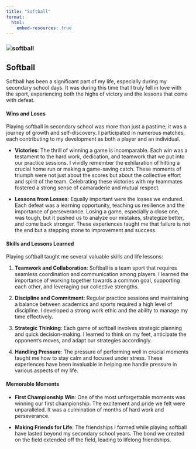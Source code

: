 ```yaml
---
title: "Softball"
format: 
  html:
    embed-resources: true
---
```


### <img src="imgs/softball.jpg" alt="softball">

## Softball

Softball has been a significant part of my life, especially during my secondary school days. It was during this time that I truly fell in love with the sport, experiencing both the highs of victory and the lessons that come with defeat.

#### **Wins and Loses**

Playing softball in secondary school was more than just a pastime; it was a journey of growth and self-discovery. I participated in numerous matches, each contributing to my development as both a player and an individual.

-   **Victories**: The thrill of winning a game is incomparable. Each win was a testament to the hard work, dedication, and teamwork that we put into our practice sessions. I vividly remember the exhilaration of hitting a crucial home run or making a game-saving catch. These moments of triumph were not just about the scores but about the collective effort and spirit of the team. Celebrating these victories with my teammates fostered a strong sense of camaraderie and mutual respect.

-   **Lessons from Losses**: Equally important were the losses we endured. Each defeat was a learning opportunity, teaching us resilience and the importance of perseverance. Losing a game, especially a close one, was tough, but it pushed us to analyze our mistakes, strategize better, and come back stronger. These experiences taught me that failure is not the end but a stepping stone to improvement and success.

#### **Skills and Lessons Learned**

Playing softball taught me several valuable skills and life lessons:

1.  **Teamwork and Collaboration**: Softball is a team sport that requires seamless coordination and communication among players. I learned the importance of working together towards a common goal, supporting each other, and leveraging our collective strengths.

2.  **Discipline and Commitment**: Regular practice sessions and maintaining a balance between academics and sports required a high level of discipline. I developed a strong work ethic and the ability to manage my time effectively.

3.  **Strategic Thinking**: Each game of softball involves strategic planning and quick decision-making. I learned to think on my feet, anticipate the opponent's moves, and adapt our strategies accordingly.

4.  **Handling Pressure**: The pressure of performing well in crucial moments taught me how to stay calm and focused under stress. These experiences have been invaluable in helping me handle pressure in various aspects of my life.

#### **Memorable Moments**

-   **First Championship Win**: One of the most unforgettable moments was winning our first championship. The excitement and pride we felt were unparalleled. It was a culmination of months of hard work and perseverance.

-   **Making Friends for Life**: The friendships I formed while playing softball have lasted beyond my secondary school years. The bond we created on the field extended off the field, leading to lifelong friendships.
